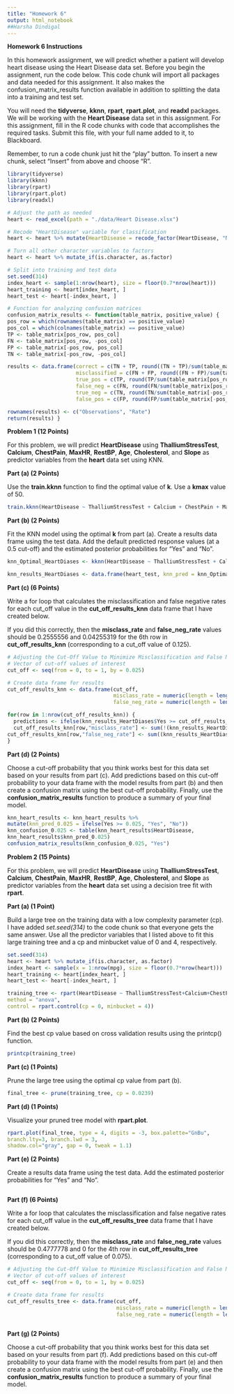 ```yaml
---
title: "Homework 6"
output: html_notebook
##Harsha Dindigal
---
```


**Homework 6 Instructions**

In this homework assignment, we will predict whether a patient will develop heart disease using the Heart Disease data set. Before you begin the assignment, run the code below. This code chunk will import all packages and data needed for this assignment. It also makes the confusion_matrix_results function available in addition to splitting the data into a training and test set. 

You will need the **tidyverse**, **kknn**, **rpart**, **rpart.plot**, and **readxl** packages. We will be working with the **Heart Disease** data set in this assignment. For this assignment, fill in the R code chunks with code that accomplishes the required tasks. Submit this file, with your full name added to it, to Blackboard. 

Remember, to run a code chunk just hit the "play" button. To insert a new chunk, select "Insert" from above and choose "R".

```r
library(tidyverse)
library(kknn)
library(rpart)
library(rpart.plot)
library(readxl)

# Adjust the path as needed
heart <- read_excel(path = "./data/Heart Disease.xlsx")

# Recode "HeartDisease" variable for classification
heart <- heart %>% mutate(HeartDisease = recode_factor(HeartDisease, "No" = "No", "Yes" = "Yes"))

# Turn all other character variables to factors
heart <- heart %>% mutate_if(is.character, as.factor)

# Split into training and test data
set.seed(314)
index_heart <- sample(1:nrow(heart), size = floor(0.7*nrow(heart)))
heart_training <- heart[index_heart, ]
heart_test <- heart[-index_heart, ]

# Function for analyzing confusion matrices
confusion_matrix_results <- function(table_matrix, positive_value) {
pos_row = which(rownames(table_matrix) == positive_value)
pos_col = which(colnames(table_matrix) == positive_value)
TP <- table_matrix[pos_row, pos_col]
FN <- table_matrix[pos_row, -pos_col]
FP <- table_matrix[-pos_row, pos_col]
TN <- table_matrix[-pos_row, -pos_col]

results <- data.frame(correct = c(TN + TP, round((TN + TP)/sum(table_matrix),3)),
                      misclassified = c(FN + FP, round((FN + FP)/sum(table_matrix),3)),
                      true_pos = c(TP, round(TP/sum(table_matrix[pos_row,]),3)),
                      false_neg = c(FN, round(FN/sum(table_matrix[pos_row,]),3)),
                      true_neg = c(TN, round(TN/sum(table_matrix[-pos_row,]),3)),
                      false_pos = c(FP, round(FP/sum(table_matrix[-pos_row,]),3)))

rownames(results) <- c("Observations", "Rate")
return(results) }
```

**Problem 1 (12 Points)**

For this problem, we will predict **HeartDisease** using **ThalliumStressTest**, **Calcium**, **ChestPain**, **MaxHR**, **RestBP**, **Age**, **Cholesterol**, and **Slope** as predictor variables from the **heart** data set using KNN.

**Part (a) (2 Points)**

Use the **train.kknn** function to find the optimal value of **k**. Use a **kmax** value of 50.
```r
train.kknn(HeartDisease ~ ThalliumStressTest + Calcium + ChestPain + MaxHR + RestBP + Age + Cholesterol + Slope, data = heart_training, kmax = 50)

```


**Part (b) (2 Points)**

Fit the KNN model using the optimal **k** from part (a). Create a results data frame using the test data. Add the default predicted response values (at a 0.5 cut-off) and the estimated posterior probabilities for "Yes" and "No".

```r
knn_Optimal_HeartDiases <- kknn(HeartDisease ~ ThalliumStressTest + Calcium + ChestPain + MaxHR + RestBP + Age + Cholesterol + Slope, train = heart_training, test = heart_test, k = 20, distance = 2)

knn_results_HeartDiases <- data.frame(heart_test, knn_pred = knn_Optimal_HeartDiases$fitted.values,knn_Optimal_HeartDiases$prob)

```

**Part (c) (6 Points)**

Write a for loop that calculates the misclassification and false negative rates for each cut_off value in the **cut_off_results_knn** data frame that I have created below.

If you did this correctly, then the **misclass_rate** and **false_neg_rate** values should be 0.2555556 and 0.04255319 for the 6th row in **cut_off_results_knn** (corresponding to a cut_off value of 0.125).

```r
# Adjusting the Cut-Off Value to Minimize Misclassification and False Negative Rates
# Vector of cut-off values of interest
cut_off <- seq(from = 0, to = 1, by = 0.025)

# Create data frame for results
cut_off_results_knn <- data.frame(cut_off,
                                  misclass_rate = numeric(length = length(cut_off)),
                                  false_neg_rate = numeric(length = length(cut_off)))

for(row in 1:nrow(cut_off_results_knn)) {
  predictions <- ifelse(knn_results_HeartDiases$Yes >= cut_off_results_knn[row,"cut_off"], "Yes", "No")
  cut_off_results_knn[row,"misclass_rate"] <- sum(!(knn_results_HeartDiases$default = predictions))/nrow(knn_results_HeartDiases)
cut_off_results_knn[row,"false_neg_rate"] <- sum((knn_results_HeartDiases$default == "Yes" & predictions == "No" ))/sum(knn_results_HeartDiases$default == "Yes")
}

```


**Part (d) (2 Points)**

Choose a cut-off probability that you think works best for this data set based on your results from part (c). Add predictions based on this cut-off probability to your data frame with the model results from part (b) and then create a confusion matrix using the best cut-off probability. Finally, use the **confusion_matrix_results** function to produce a summary of your final model.

```r
knn_heart_results <- knn_heart_results %>%
mutate(knn_pred_0.025 = ifelse(Yes >= 0.025, "Yes", "No"))
knn_confusion_0.025 <- table(knn_heart_results$HeartDisease, 
knn_heart_results$knn_pred_0.025)
confusion_matrix_results(knn_confusion_0.025, "Yes")

```

**Problem 2 (15 Points)**

For this problem, we will predict **HeartDisease** using **ThalliumStressTest**, **Calcium**, **ChestPain**, **MaxHR**, **RestBP**, **Age**, **Cholesterol**, and **Slope** as predictor variables from the **heart** data set using a decision tree fit with **rpart**.

**Part (a) (1 Point)**

Build a large tree on the training data with a low complexity parameter (cp). I have added *set.seed(314)* to the code chunk so that everyone gets the same answer. Use all the predictor variables that I listed above to fit this large training tree and a cp and minbucket value of 0 and 4, respectively.

```r
set.seed(314)
heart <- heart %>% mutate_if(is.character, as.factor) 
index_heart <- sample(x = 1:nrow(mpg), size = floor(0.7*nrow(heart)))
heart_training <- heart[index_heart, ] 
heart_test <- heart[-index_heart, ]

training_tree <- rpart(HeartDisease ~ ThalliumStressTest+Calcium+ChestPain+MaxHR+RestBP+Age+Cholesterol+Slope, data = heart_training,
method = "anova",
control = rpart.control(cp = 0, minbucket = 4))

```

**Part (b) (2 Points)**

Find the best cp value based on cross validation results using the printcp() function.

```r
printcp(training_tree)

```


**Part (c) (1 Points)**

Prune the large tree using the optimal cp value from part (b).

```r

final_tree <- prune(training_tree, cp = 0.0239)
```


**Part (d) (1 Points)**

Visualize your pruned tree model with **rpart.plot**.

```r

rpart.plot(final_tree, type = 4, digits = -3, box.palette="GnBu",
branch.lty=3, branch.lwd = 3,
shadow.col="gray", gap = 0, tweak = 1.1)
```


**Part (e) (2 Points)**

Create a results data frame using the test data. Add the estimated posterior probabilities for "Yes" and "No".

```r


```

**Part (f) (6 Points)**

Write a for loop that calculates the misclassification and false negative rates for each cut_off value in the **cut_off_results_tree** data frame that I have created below.

If you did this correctly, then the **misclass_rate** and **false_neg_rate** values should be 0.4777778 and 0 for the 4th row in **cut_off_results_tree** (corresponding to a cut_off value of 0.075).

```r
# Adjusting the Cut-Off Value to Minimize Misclassification and False Negative Rates
# Vector of cut-off values of interest
cut_off <- seq(from = 0, to = 1, by = 0.025)

# Create data frame for results
cut_off_results_tree <- data.frame(cut_off,
                                   misclass_rate = numeric(length = length(cut_off)),
                                   false_neg_rate = numeric(length = length(cut_off)))



```

**Part (g) (2 Points)**

Choose a cut-off probability that you think works best for this data set based on your results from part (f). Add predictions based on this cut-off probability to your data frame with the model results from part (e) and then create a confusion matrix using the best cut-off probability. Finally, use the **confusion_matrix_results** function to produce a summary of your final model.

```r


```


